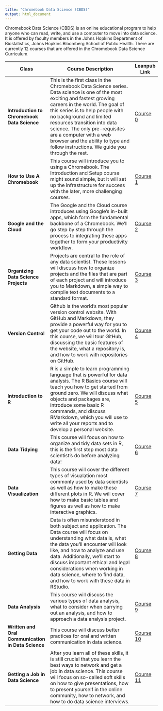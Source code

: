 ```yaml
---
title: "Chromebook Data Science (CBDS)"
output: html_document
---
```


Chromebook Data Science (CBDS) is an online educational program to help anyone who can read, write, and use a computer to move into data science. It is offered by faculty members in the Johns Hopkins Department of Biostatistics, Johns Hopkins Bloomberg School of Public Health. There are currently 12 courses that are offered in the Chromebook Data Science Curriculum.

Class | Course Description | Leanpub Link
------------------------|--------------------------------------------------|-----------
**Introduction to Chromebook Data Science** | This is the first class in the Chromebook Data Science series. Data science is one of the most exciting and fastest growing careers in the world. The goal of this series is to help people with no background and limited resources transition into data science. The only pre-requisites are a computer with a web browser and the ability to type and follow instructions. We guide you through the rest. | [Course 0](https://leanpub.com/universities/courses/jhu/cbds-intro)
**How to Use A Chromebook** | This course will introduce you to using a Chromebook. The Introduction and Setup course might sound simple, but it will set up the infrastructure for success with the later, more challenging courses. | [Course 1](https://leanpub.com/universities/courses/jhu/cbds-chromebook)
**Google and the Cloud** | The Google and the Cloud course introduces using Google’s in-built apps, which form the fundamental backbone of a Chromebook. We’ll go step by step through the process to integrating these apps together to form your productivity workflow. | [Course 2](https://leanpub.com/universities/courses/jhu/cbds-google)
**Organizing Data Science Projects** | Projects are central to the role of any data scientist. These lessons will discuss how to organize projects and the files that are part of each project and will introduce you to Markdown, a simple way to compile text documents to a standard format. | [Course 3](https://leanpub.com/universities/courses/jhu/cbds-organizing)
**Version Control** | Github is the world's most popular version control website. With GitHub and Markdown, they provide a powerful way for you to get your code out to the world. In this course, we will tour GitHub, discussing the basic features of the website, what a repository is, and how to work with repositories on GitHub. | [Course 4](https://leanpub.com/universities/courses/jhu/cbds-version-control)
**Introduction to R** | R is a simple to learn programming language that is powerful for data analysis. The R Basics course will teach you how to get started from ground zero. We will discuss what objects and packages are, introduce some basic R commands, and discuss RMarkdown, which you will use to write all your reports and to develop a personal website. | [Course 5](https://leanpub.com/universities/courses/jhu/cbds-intro-r)
**Data Tidying** | This course will focus on how to organize and tidy data sets in R, this is the first step most data scientist's do before analyzing data! | [Course 6](https://leanpub.com/universities/courses/jhu/cbds-tidying)
**Data Visualization** | This course will cover the different types of visualation most commonly used by data scientists as well as how to make these different plots in R. We will cover how to make basic tables and figures as well as how to make interactive graphics. | [Course 7](https://leanpub.com/universities/courses/jhu/cbds-visualization)
**Getting Data** | Data is often misunderstood in both subject and application. The Data course will focus on understanding what data is, what the data you'll encounter will look like, and how to analyze and use data. Additionally, we'll start to discuss important ethical and legal considerations when working in data science, where to find data, and how to work with these data in RStudio. | [Course 8](https://leanpub.com/universities/courses/jhu/cbds-getting-data)
**Data Analysis** | This course will discuss the various types of data analysis, what to consider when carrying out an analysis, and how to approach a data analysis project. | [Course 9](https://leanpub.com/universities/courses/jhu/cbds-analysis)
**Written and Oral Communication in Data Science** | This course will discuss better practices for oral and written communication in data science.| [Course 10](https://leanpub.com/universities/courses/jhu/cbds-communication)
**Getting a Job in Data Science** | After you learn all of these skills, it is still crucial that you learn the best ways to network and get a job in data science. This course will focus on so-called soft skills on how to give presentations, how to present yourself in the online community, how to network, and how to do data science interviews. | [Course 11](https://leanpub.com/universities/courses/jhu/cbds-getting-jobs)
